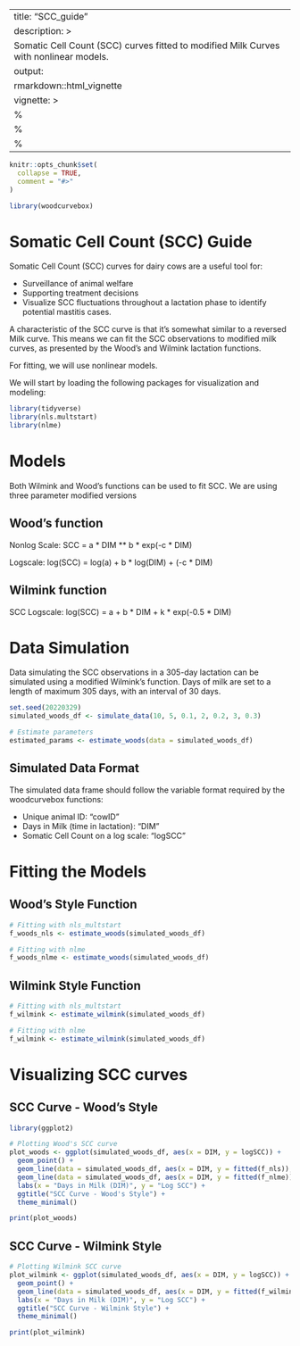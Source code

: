 
---
title: "SCC_guide"
description: >
  Somatic Cell Count (SCC) curves fitted to modified Milk Curves with nonlinear models.
output: 
  rmarkdown::html_vignette
vignette: >
  %\VignetteIndexEntry{SCC_guide}
  %\VignetteEngine{knitr::rmarkdown}
  %\VignetteEncoding{UTF-8}
---


```r
knitr::opts_chunk$set(
  collapse = TRUE,
  comment = "#>"
)
```

```r
library(woodcurvebox)
```


# Somatic Cell Count (SCC) Guide

Somatic Cell Count (SCC) curves for dairy cows are a useful tool for:

* Surveillance of animal welfare
* Supporting treatment decisions
* Visualize SCC fluctuations throughout a lactation phase to identify potential mastitis cases.

A characteristic of the SCC curve is that it's somewhat similar to a reversed Milk curve.
This means we can fit the SCC observations to modified milk curves, as presented by the Wood's and Wilmink lactation functions.

For fitting, we will use nonlinear models.

We will start by loading the following packages for visualization and modeling:


```r
library(tidyverse)
library(nls.multstart)
library(nlme)
```


# Models
Both Wilmink and Wood's functions can be used to fit SCC. We are using three parameter modified versions


## Wood's function

Nonlog Scale:
SCC = a * DIM ** b * exp(-c * DIM)

Logscale:
log(SCC) = log(a) + b * log(DIM) + (-c * DIM)


## Wilmink function

SCC Logscale:
log(SCC) = a + b * DIM + k * exp(-0.5 * DIM)


# Data Simulation

Data simulating the SCC observations in a 305-day lactation can be simulated using a modified Wilmink's function. Days of milk are set to a length of maximum 305 days, with an interval of 30 days.


```r
set.seed(20220329)
simulated_woods_df <- simulate_data(10, 5, 0.1, 2, 0.2, 3, 0.3)

# Estimate parameters
estimated_params <- estimate_woods(data = simulated_woods_df)


```

## Simulated Data Format

The simulated data frame should follow the variable format required by the woodcurvebox functions:

* Unique animal ID: "cowID"
* Days in Milk (time in lactation): "DIM"
* Somatic Cell Count on a log scale: "logSCC"


# Fitting the Models

## Wood's Style Function

```r
# Fitting with nls_multstart
f_woods_nls <- estimate_woods(simulated_woods_df)

# Fitting with nlme
f_woods_nlme <- estimate_woods(simulated_woods_df)

```

## Wilmink Style Function

```r
# Fitting with nls_multstart
f_wilmink <- estimate_wilmink(simulated_woods_df)

# Fitting with nlme
f_wilmink <- estimate_wilmink(simulated_woods_df)

```


# Visualizing SCC curves

## SCC Curve - Wood's Style

```r
library(ggplot2)

# Plotting Wood's SCC curve
plot_woods <- ggplot(simulated_woods_df, aes(x = DIM, y = logSCC)) +
  geom_point() +
  geom_line(data = simulated_woods_df, aes(x = DIM, y = fitted(f_nls)), color = "blue", linetype = "dashed") +
  geom_line(data = simulated_woods_df, aes(x = DIM, y = fitted(f_nlme)), color = "red", linetype = "dashed") +
  labs(x = "Days in Milk (DIM)", y = "Log SCC") +
  ggtitle("SCC Curve - Wood's Style") +
  theme_minimal()

print(plot_woods)

```

## SCC Curve - Wilmink Style

```r
# Plotting Wilmink SCC curve
plot_wilmink <- ggplot(simulated_woods_df, aes(x = DIM, y = logSCC)) +
  geom_point() +
  geom_line(data = simulated_woods_df, aes(x = DIM, y = fitted(f_wilmink)), color = "green", linetype = "dashed") +
  labs(x = "Days in Milk (DIM)", y = "Log SCC") +
  ggtitle("SCC Curve - Wilmink Style") +
  theme_minimal()

print(plot_wilmink)

```


